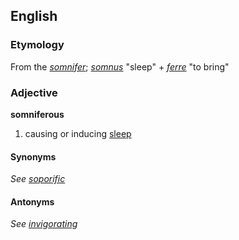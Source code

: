 == English ==
=== Etymology ===
From the ''[[somnifer]]''; ''[[somnus]]'' "sleep" + ''[[ferre]]'' "to bring"

=== Adjective ===
'''somniferous'''
# causing or inducing [[sleep]]

==== Synonyms ====
''See [[WikiSaurus:soporific|soporific]]''

==== Antonyms ====
''See [[WikiSaurus:invigorating|invigorating]]''
